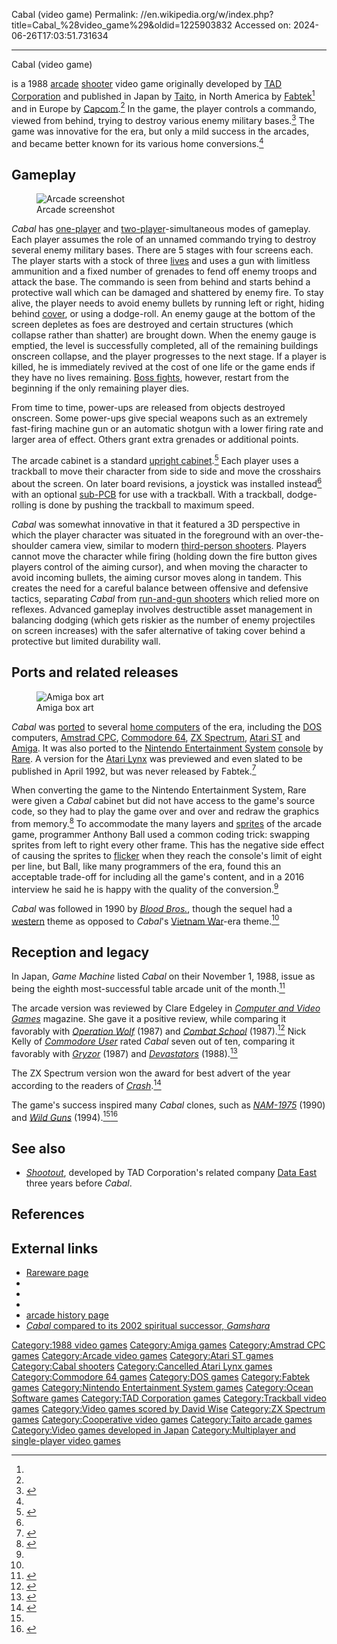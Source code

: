 Cabal (video game)
Permalink: //en.wikipedia.org/w/index.php?title=Cabal_%28video_game%29&oldid=1225903832
Accessed on: 2024-06-26T17:03:51.731634



------
Cabal (video game)
{{Short description|1988 arcade video game}}
{{about|the arcade game|other uses|Cabal (disambiguation)}}
{{Use mdy dates|date=February 2022}}
{{more citations needed|date=December 2020}}
{{Infobox video game
| title = Cabal
| image = Cabal arcadeflyer.png
| caption = Japanese arcade flyer
| developer = [[TAD Corporation]]
| publisher = {{vgrelease|JP|[[Taito]]|NA|[[Fabtek]]|EU|[[Capcom]]<ref name="CU" />}}
| composer = [[David Wise (composer)|David Wise]] (NES)
| release = {{vgrelease|JP|July 25, 1988<ref>{{cite web |title=Cabal (Registration Number PA0000382301) |url=https://cocatalog.loc.gov |website=[[United States Copyright Office]] |access-date=July 10, 2021}}</ref>|EU|September 1988<ref name="CVG" />|NA|October 1988<ref>{{cite book |last1=Akagi |first1=Masumi |title=アーケードTVゲームリスト国内•海外編(1971–2005) |trans-title=Arcade TV Game List: Domestic • Overseas Edition (1971–2005) |date=October 13, 2006 |publisher=Amusement News Agency |language=ja |location=Japan |isbn=978-4990251215 |page=117 |url=https://archive.org/details/ArcadeGameList1971-2005/page/n118}}</ref>|EU|}}
| genre = [[Shooter game#Shooting gallery|Shooting gallery]]
| modes = [[Single-player]], [[Multiplayer video game|multiplayer]]
| platforms = [[Arcade game|Arcade]], [[Amiga]], [[Amstrad CPC]], [[Commodore 64|C64]], [[ZX Spectrum]], [[MS-DOS]], [[Nintendo Entertainment System|NES]]
}}

{{nihongo|'''''Cabal'''''|カベール|Kabēru}} is a 1988 [[Arcade game|arcade]] [[Shooter game|shooter]] video game originally developed by [[TAD Corporation]] and published in Japan by [[Taito]], in North America by [[Fabtek]]<ref name="Retro163" /> and in Europe by [[Capcom]].<ref name="CU" /> In the game, the player controls a commando, viewed from behind, trying to destroy various enemy military bases.<ref>{{cite web|url       =http://www.arcade-museum.com/game_detail.php?game_id=7252|title=Cabal|work=The International Arcade Museum|accessdate=October 6, 2013}}</ref> The game was innovative for the era, but only a mild success in the arcades, and became better known for its various home conversions.<ref name="Retro163" />

== Gameplay ==
[[File:ARC Cabal (Level-1).png|thumb|left|Arcade screenshot]]

''Cabal'' has [[Single-player video game|one-player]] and [[Two-player game|two-player]]-simultaneous modes of gameplay. Each player assumes the role of an unnamed commando trying to destroy several enemy military bases. There are 5 stages with four screens each. The player starts with a stock of three [[Life (video games)|lives]] and uses a gun with limitless ammunition and a fixed number of grenades to fend off enemy troops and attack the base. The commando is seen from behind and starts behind a protective wall which can be damaged and shattered by enemy fire. To stay alive, the player needs to avoid enemy bullets by running left or right, hiding behind [[Cover system|cover]], or using a dodge-roll. An enemy gauge at the bottom of the screen depletes as foes are destroyed and certain structures (which collapse rather than shatter) are brought down. When the enemy gauge is emptied, the level is successfully completed, all of the remaining buildings onscreen collapse, and the player progresses to the next stage. If a player is killed, he is immediately revived at the cost of one life or the game ends if they have no lives remaining. [[Boss (video gaming)|Boss fights]], however, restart from the beginning if the only remaining player dies.

From time to time, power-ups are released from objects destroyed onscreen. Some power-ups give special weapons such as an extremely fast-firing machine gun or an automatic shotgun with a lower firing rate and larger area of effect. Others grant extra grenades or additional points.

The arcade cabinet is a standard [[Arcade cabinet#Upright cabinets|upright cabinet]].<ref name="Retro163">{{cite magazine |last=Carroll|first=Martyn |date=December 2016 |title=Ultimate Guide: Cabal|magazine=[[Retro Gamer]] |issue=163|publisher=[[Future Publishing]]|pages=38–43|url=https://www.scribd.com/document/411160027/163-pdf}}</ref> Each player uses a trackball to move their character from side to side and move the crosshairs about the screen. On later board revisions, a joystick was installed instead<ref name="Retro163" /> with an optional [[Printed circuit board|sub-PCB]] for use with a trackball. With a trackball, dodge-rolling is done by pushing the trackball to maximum speed.

''Cabal'' was somewhat innovative in that it featured a 3D perspective in which the player character was situated in the foreground with an over-the-shoulder camera view, similar to modern [[third-person shooters]]. Players cannot move the character while firing (holding down the fire button gives players control of the aiming cursor), and when moving the character to avoid incoming bullets, the aiming cursor moves along in tandem. This creates the need for a careful balance between offensive and defensive tactics, separating ''Cabal'' from [[Run and gun (video game)#Run and gun|run-and-gun shooters]] which relied more on reflexes. Advanced gameplay involves destructible asset management in balancing dodging (which gets riskier as the number of enemy projectiles on screen increases) with the safer alternative of taking cover behind a protective but limited durability wall.

== Ports and related releases ==
[[File:Cabal Amiga cover.jpg|thumb|Amiga box art]]

''Cabal'' was [[Porting|ported]] to several [[home computer]]s of the era, including the [[DOS]] computers, [[Amstrad CPC]], [[Commodore 64]], [[ZX Spectrum]], [[Atari ST]] and [[Amiga]]. It was also ported to the [[Nintendo Entertainment System]] [[video game console|console]] by [[Rareware|Rare]]. A version for the [[Atari Lynx]] was previewed and even slated to be published in April 1992, but was never released by Fabtek.<ref>{{cite magazine|url=https://archive.org/stream/grey-matters-volume-3-1992#page/n25/mode/1up|title=Upcoming Games: Cabal|magazine=Grey Matters|volume=3|publisher=[[Atari Corporation]]|date=1992|page=26}}</ref>

When converting the game to the Nintendo Entertainment System, Rare were given a ''Cabal'' cabinet but did not have access to the game's source code, so they had to play the game over and over and redraw the graphics from memory.<ref name="RetroQA">{{cite magazine |last=Carroll|first=Martyn |date=December 2016 |title=Developer Q&A|magazine=[[Retro Gamer]]|issue=163|publisher=[[Future Publishing]]|pages=38–43}}</ref> To accommodate the many layers and [[Sprite (computer graphics)|sprites]] of the arcade game, programmer Anthony Ball used a common coding trick: swapping sprites from left to right every other frame. This has the negative side effect of causing the sprites to [[Flicker (screen)|flicker]] when they reach the console's limit of eight per line, but Ball, like many programmers of the era, found this an acceptable trade-off for including all the game's content, and in a 2016 interview he said he is happy with the quality of the conversion.<ref name="RetroQA" />

''Cabal'' was followed in 1990 by ''[[Blood Bros.]]'', though the sequel had a [[Western fiction|western]] theme as opposed to ''Cabal''<nowiki>'</nowiki>s [[Vietnam War]]-era theme.<ref name="Retro163" />

== Reception and legacy ==
{{Video game reviews
| award1Pub = ''Crash''
| award1 = Crash Smash
| award2Pub = ''Sinclair User''
| award2 = SU Classic
| award3Pub = ''Your Sinclair''
| award3 = Megagame 
}}
In Japan, ''Game Machine'' listed ''Cabal'' on their November 1, 1988, issue as being the eighth most-successful table arcade unit of the month.<ref>{{cite magazine|title=Game Machine's Best Hit Games 25 - テーブル型TVゲーム機 (Table Videos)|magazine=[[:ja:ゲームマシン|Game Machine]]|issue=343|publisher=[[:ja:アミューズメント通信社|Amusement Press, Inc.]]|date=November 1, 1988|page=25|lang=ja}}</ref>

The arcade version was reviewed by Clare Edgeley in ''[[Computer and Video Games]]'' magazine. She gave it a positive review, while comparing it favorably with ''[[Operation Wolf]]'' (1987) and ''[[Combat School]]'' (1987).<ref name="CVG">{{cite magazine |last1=Edgeley |first1=Clare |title=Arcade Action |magazine=[[Computer and Video Games]] |date=September 16, 1988 |issue=84 (October 1988) |publisher=[[EMAP]] |location=United Kingdom |pages=114–6 |url=https://archive.org/details/cvg-magazine-084/page/n113/mode/2up}}</ref> Nick Kelly of ''[[Commodore User]]'' rated ''Cabal'' seven out of ten, comparing it favorably with ''[[Gryzor]]'' (1987) and ''[[Devastators]]'' (1988).<ref name="CU">{{cite magazine |last1=Kelly |first1=Nick |title=Arcades: Cabal |magazine=[[Commodore User]] |date=September 26, 1988 |issue=61 (October 1988) |page=99 |url=https://archive.org/details/commodore-user-magazine-61/page/n98/mode/1up}}</ref>

The ZX Spectrum version won the award for best advert of the year according to the readers of ''[[Crash (magazine)|Crash]]''.<ref>{{cite magazine |url=http://www.crashonline.org.uk/75/awards.htm |magazine=Crash: The Online Edition |title=Crash Reader's Award Ceremony|last1=Roberts|first1=Nick|display-authors=et al|issue=75}}</ref>

The game's success inspired many ''Cabal'' clones, such as ''[[NAM-1975]]'' (1990) and ''[[Wild Guns]]'' (1994).<ref name="Retro163" /><ref>{{cite web|title=Wild Guns|url=http://www.hardcoregaming101.net/wildguns/wildguns.htm|work=Hardcore Gaming 101|accessdate=April 24, 2012|archive-date=May 16, 2012|archive-url=https://web.archive.org/web/20120516125246/http://hardcoregaming101.net/wildguns/wildguns.htm|url-status=dead}}</ref>

== See also ==
* ''[[Shootout (1985 video game)|Shootout]]'', developed by TAD Corporation's related company [[Data East]] three years before ''Cabal''.

== References ==
{{reflist}}

== External links ==
* [https://web.archive.org/web/20010303201800/http://www.rareware.com/retro/backcat/gamepages/cabal.html Rareware page]
* {{KLOV game|id=7252|name=Cabal}}
* {{moby game|id=/cabal|name=''Cabal''}}
* {{WoS game|id=0000780|name=Cabal}}
* [http://www.arcade-history.com/?n=cabal&page=detail&id=365 arcade history page]
* [http://www.gamesetwatch.com/2007/02/column_arcade_obscurities_mitc.php ''Cabal'' compared to its 2002 spiritual successor, ''Gamshara''] {{Webarchive|url=https://web.archive.org/web/20070515221038/http://www.gamesetwatch.com/2007/02/column_arcade_obscurities_mitc.php |date=May 15, 2007}}
{{Rare}}

[[Category:1988 video games]]
[[Category:Amiga games]]
[[Category:Amstrad CPC games]]
[[Category:Arcade video games]]
[[Category:Atari ST games]]
[[Category:Cabal shooters]]
[[Category:Cancelled Atari Lynx games]]
[[Category:Commodore 64 games]]
[[Category:DOS games]]
[[Category:Fabtek games]]
[[Category:Nintendo Entertainment System games]]
[[Category:Ocean Software games]]
[[Category:TAD Corporation games]]
[[Category:Trackball video games]]
[[Category:Video games scored by David Wise]]
[[Category:ZX Spectrum games]]
[[Category:Cooperative video games]]
[[Category:Taito arcade games]]
[[Category:Video games developed in Japan]]
[[Category:Multiplayer and single-player video games]]